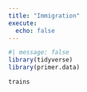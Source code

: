 ```yaml
---
title: "Immigration"
execute: 
  echo: false
---
```


```r
#| message: false
library(tidyverse)
library(primer.data)
```

```r
trains
```

